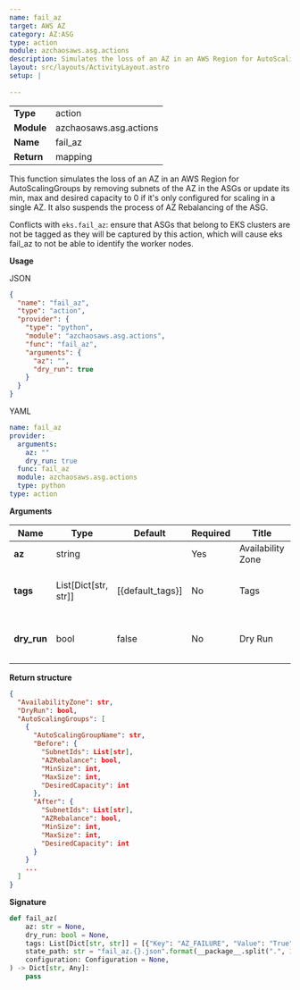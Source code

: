 ```yaml
---
name: fail_az
target: AWS AZ
category: AZ:ASG
type: action
module: azchaosaws.asg.actions
description: Simulates the loss of an AZ in an AWS Region for AutoScalingGroups
layout: src/layouts/ActivityLayout.astro
setup: |
    
---
```


|            |                        |
| ---------- | ---------------------- |
| **Type**   | action                 |
| **Module** | azchaosaws.asg.actions |
| **Name**   | fail_az                |
| **Return** | mapping                |

This function simulates the loss of an AZ in an AWS Region for AutoScalingGroups by removing subnets of the AZ in the ASGs or update its min, max and desired capacity to 0 if it's only configured for scaling in a single AZ. It also suspends the process of AZ Rebalancing of the ASG.

Conflicts with `eks.fail_az`: ensure that ASGs that belong to EKS clusters are not be tagged as they will be captured by this action, which will cause eks fail_az to not be able to identify the worker nodes.

**Usage**

JSON

```json
{
  "name": "fail_az",
  "type": "action",
  "provider": {
    "type": "python",
    "module": "azchaosaws.asg.actions",
    "func": "fail_az",
    "arguments": {
      "az": "",
      "dry_run": true
    }
  }
}
```

YAML

```yaml
name: fail_az
provider:
  arguments:
    az: ""
    dry_run: true
  func: fail_az
  module: azchaosaws.asg.actions
  type: python
type: action
```

**Arguments**

| Name | Type | Default | Required | Title | Description |
| --------------------- | ------------- | ------------- | ------------- | ------------- | ------------- |
| **az**      | string |  | Yes | Availability Zone | AZ to target |
| **tags**      | List[Dict[str, str]] | [{default_tags}] | No | Tags | Match only resources with these tags |
| **dry_run**      | bool | false | No | Dry Run | Only perform a dry run for it |

**Return structure**

```json
{
  "AvailabilityZone": str,
  "DryRun": bool,
  "AutoScalingGroups": [
    {
      "AutoScalingGroupName": str,
      "Before": {
        "SubnetIds": List[str],
        "AZRebalance": bool,
        "MinSize": int,
        "MaxSize": int,
        "DesiredCapacity": int
      },
      "After": {
        "SubnetIds": List[str],
        "AZRebalance": bool,
        "MinSize": int,
        "MaxSize": int,
        "DesiredCapacity": int
      }
    }
    ...
  ]
}
```

**Signature**

```python
def fail_az(
    az: str = None,
    dry_run: bool = None,
    tags: List[Dict[str, str]] = [{"Key": "AZ_FAILURE", "Value": "True"}],
    state_path: str = "fail_az.{}.json".format(__package__.split(".", 1)[1]),
    configuration: Configuration = None,
) -> Dict[str, Any]:
    pass

```
